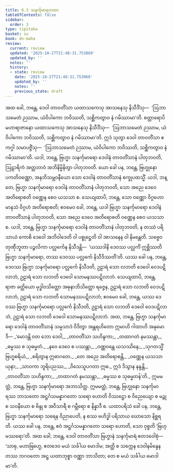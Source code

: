 ```yaml
---
title: 6.3 သနင်္ကုမာရကထာ
tableOfContents: false
sidebar:
  order: 3
type: tipitaka
basket: su
book: dn-maha
review:
  current: review
  updated: '2025-10-27T21:48:31.753860'
  updated_by: ''
  notes: ''
  history:
  - state: review
    date: '2025-10-27T21:48:31.753860'
    updated_by: ''
    notes: ''
    previous_state: draft
---
```



<ReviewStatus review={frontmatter.review} showDetails={true} />

<HypothesisAnnotation frontmatter={frontmatter} />

<DynamicBreadcrumb />

<Division number="300" book="dn-maha" e="ch" v="7" p="182">

<Paragraph number="667" book="dn-maha">
အထ ခေါ, ဘန္တေ, ဒေဝါ တာဝတိံသာ ယထာသကေသု အာသနေသု နိသီဒိံသု—  ‘ဩဘာသမေတံ ဉဿာမ, ယံဝိပါကော ဘဝိဿတိ, သစ္ဆိကတွာဝ နံ ဂမိဿာမာ’တိ. စတ္တာရောပိ မဟာရာဇာနော ယထာသကေသု အာသနေသု နိသီဒိံသု—  ‘ဩဘာသမေတံ ဉဿာမ, ယံဝိပါကော ဘဝိဿတိ, သစ္ဆိကတွာဝ နံ ဂမိဿာမာ’တိ. ဣဒံ သုတွာ ဒေဝါ တာဝတိံသာ ဧကဂ္ဂါ သမာပဇ္ဇိံသု—  ‘ဩဘာသမေတံ ဉဿာမ, ယံဝိပါကော ဘဝိဿတိ, သစ္ဆိကတွာဝ နံ ဂမိဿာမာ’တိ.
</Paragraph>

<Paragraph number="668" book="dn-maha">
ယဒါ, ဘန္တေ, ဗြဟ္မာ သနင်္ကုမာရော ဒေဝါနံ တာဝတိံသာနံ ပါတုဘဝတိ, ဩဠာရိကံ အတ္တဘာဝံ အဘိနိမ္မိနိတွာ ပါတုဘဝတိ. ယော ခေါ ပန, ဘန္တေ, ဗြဟ္မုနော ပကတိဝဏ္ဏော, အနဘိသမ္ဘဝနီယော သော ဒေဝါနံ တာဝတိံသာနံ စက္ခုပထသ္မိံ. ယဒါ, ဘန္တေ, ဗြဟ္မာ သနင်္ကုမာရော ဒေဝါနံ တာဝတိံသာနံ ပါတုဘဝတိ, သော အညေ ဒေဝေ အတိရောစတိ ဝဏ္ဏေန စေဝ ယသသာ စ. သေယျထာပိ, ဘန္တေ, သော ဝဏ္ဏော ဝိဂ္ဂဟော မာနုသံ ဝိဂ္ဂဟံ အတိရောစတိ; ဧဝမေဝ ခေါ, ဘန္တေ, ယဒါ ဗြဟ္မာ သနင်္ကုမာရော ဒေဝါနံ တာဝတိံသာနံ ပါတုဘဝတိ, သော အညေ ဒေဝေ အတိရောစတိ ဝဏ္ဏေန စေဝ ယသသာ စ. ယဒါ, ဘန္တေ, ဗြဟ္မာ သနင်္ကုမာရော ဒေဝါနံ တာဝတိံသာနံ ပါတုဘဝတိ, န တဿံ ပရိသာယံ ကောစိ ဒေဝေါ အဘိဝါဒေတိ ဝါ ပစ္စုဋ္ဌေတိ ဝါ အာသနေန ဝါ နိမန္တေတိ. သဗ္ဗေဝ တုဏှီဘူတာ ပဉ္ဇလိကာ ပလ္လင်္ကေန နိသီဒန္တိ—  ‘ယဿဒါနိ ဒေဝဿ ပလ္လင်္ကံ ဣစ္ဆိဿတိ ဗြဟ္မာ သနင်္ကုမာရော, တဿ ဒေဝဿ ပလ္လင်္ကေ နိသီဒိဿတီ’တိ. ယဿ ခေါ ပန, ဘန္တေ, ဒေဝဿ ဗြဟ္မာ သနင်္ကုမာရော ပလ္လင်္ကေ နိသီဒတိ, ဥဠာရံ သော လဘတိ ဒေဝေါ ဝေဒပဋိလာဘံ, ဥဠာရံ သော လဘတိ ဒေဝေါ သောမနဿပဋိလာဘံ. သေယျထာပိ, ဘန္တေ, ရာဇာ ခတ္တိယော မုဒ္ဓါဝသိတ္တော အဓုနာဘိသိတ္တော ရဇ္ဇေန, ဥဠာရံ သော လဘတိ ဝေဒပဋိလာဘံ, ဥဠာရံ သော လဘတိ သောမနဿပဋိလာဘံ; ဧဝမေဝ ခေါ, ဘန္တေ, ယဿ ဒေဝဿ ဗြဟ္မာ သနင်္ကုမာရော ပလ္လင်္ကေ နိသီဒတိ, ဥဠာရံ သော လဘတိ ဒေဝေါ ဝေဒပဋိလာဘံ, ဥဠာရံ သော လဘတိ ဒေဝေါ သောမနဿပဋိလာဘံ. အထ, ဘန္တေ, ဗြဟ္မာ သနင်္ကုမာရော ဒေဝါနံ တာဝတိံသာနံ သမ္ပသာဒံ ဝိဒိတွာ အန္တရဟိတော ဣမာဟိ ဂါထာဟိ အနုမောဒိ—
</Paragraph>

<Paragraph number="669" type="verses" book="dn-maha">
_‘မောဒန္တိ ဝတ ဘော ဒေဝါ,_  
_တာဝတိံသာ သဟိန္ဒကာ;_  
_တထာဂတံ နမဿန္တာ,_  
_ဓမ္မဿ စ သုဓမ္မတံ._  

</Paragraph>

<Paragraph number="670" type="verses" book="dn-maha">
_နဝေ ဒေဝေ စ ပဿန္တာ,_  
_ဝဏ္ဏဝန္တေ ယသဿိနေ;_  
_သုဂတသ္မိံ ဗြဟ္မစရိယံ,_  
_စရိတွာန ဣဓာဂတေ._  

</Paragraph>

<Paragraph number="671" type="verses" book="dn-maha">
_တေ အညေ အတိရောစန္တိ,_  
_ဝဏ္ဏေန ယသသာယုနာ;_  
_သာဝကာ ဘူရိပညဿ,_  
_ဝိသေသူပဂတာ ဣဓ._  

</Paragraph>

<Paragraph number="672" type="verses" book="dn-maha">
ဣဒံ ဒိသွာန နန္ဒန္တိ,_  
_တာဝတိံသာ သဟိန္ဒကာ;_  
_တထာဂတံ နမဿန္တာ,_  
_ဓမ္မဿ စ သုဓမ္မတန်’တိ._  

</Paragraph>

</Division>
<Division number="301" book="dn-maha" e="ch" v="7" p="183">

<Paragraph number="673" book="dn-maha">
ဣမမတ္ထံ, ဘန္တေ, ဗြဟ္မာ သနင်္ကုမာရော အဘာသိတ္ထ. ဣမမတ္ထံ, ဘန္တေ, ဗြဟ္မုနော သနင်္ကုမာရဿ ဘာသတော အဋ္ဌင်္ဂသမန္နာဂတော သရော ဟောတိ ဝိဿဋ္ဌော စ ဝိညေယျော စ မဉ္ဇု စ သဝနီယော စ ဗိန္ဒု စ အဝိသာရီ စ ဂမ္ဘီရော စ နိန္နာဒီ စ. ယထာပရိသံ ခေါ ပန, ဘန္တေ, ဗြဟ္မာ သနင်္ကုမာရော သရေန ဝိညာပေတိ, န စဿ ဗဟိဒ္ဓါ ပရိသာယ ဃောသော နိစ္ဆရတိ. ယဿ ခေါ ပန, ဘန္တေ, ဧဝံ အဋ္ဌင်္ဂသမန္နာဂတော သရော ဟောတိ, သော ဝုစ္စတိ ‘ဗြဟ္မဿရော’တိ. အထ ခေါ, ဘန္တေ, ဒေဝါ တာဝတိံသာ ဗြဟ္မာနံ သနင်္ကုမာရံ ဧတဒဝေါစုံ—  ‘သာဓု, မဟာဗြဟ္မေ, ဧတဒေဝ မယံ သင်္ခါယ မောဒါမ; အတ္ထိ စ သက္ကေန ဒေဝါနမိန္ဒေန တဿ ဘဂဝတော အဋ္ဌ ယထာဘုစ္စာ ဝဏ္ဏာ ဘာသိတာ; တေ စ မယံ သင်္ခါယ မောဒါမာ’တိ.
</Paragraph>
</Division>